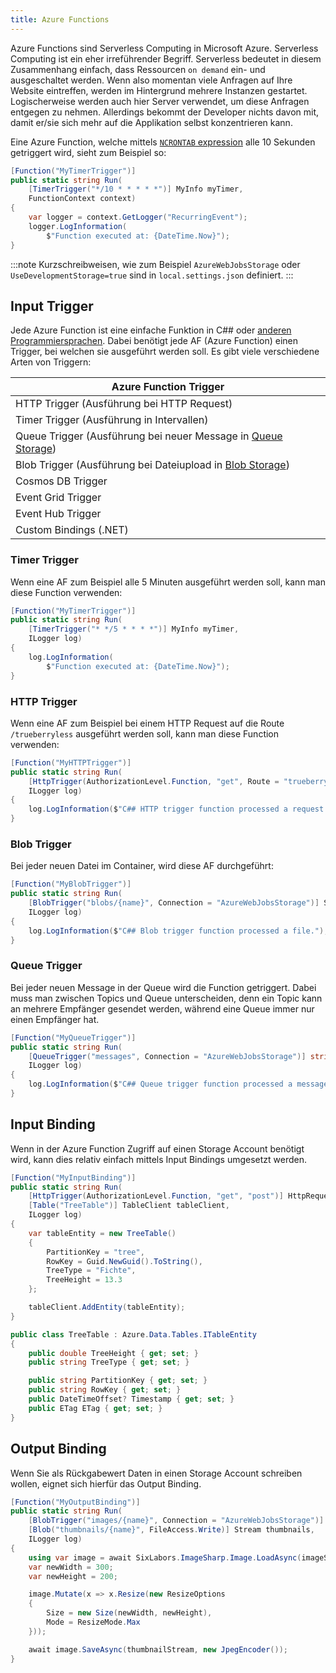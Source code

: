 ```yaml
---
title: Azure Functions
---
```


Azure Functions sind Serverless Computing in Microsoft Azure. Serverless Computing ist ein eher irreführender Begriff. Serverless bedeutet in diesem Zusammenhang einfach, dass Ressourcen `on demand` ein- und ausgeschaltet werden. Wenn also momentan viele Anfragen auf Ihre Website eintreffen, werden im Hintergrund mehrere Instanzen gestartet. Logischerweise werden auch hier Server verwendet, um diese Anfragen entgegen zu nehmen. Allerdings bekommt der Developer nichts davon mit, damit er/sie sich mehr auf die Applikation selbst konzentrieren kann.

Eine Azure Function, welche mittels [`NCRONTAB` expression](https://learn.microsoft.com/en-us/azure/azure-functions/functions-bindings-timer?tabs=python-v2%2Cisolated-process%2Cnodejs-v4&pivots=programming-language-csharp#ncrontab-expressions) alle 10 Sekunden getriggert wird, sieht zum Beispiel so:

```csharp
[Function("MyTimerTrigger")]
public static string Run(
    [TimerTrigger("*/10 * * * * *")] MyInfo myTimer,
    FunctionContext context)
{
    var logger = context.GetLogger("RecurringEvent");
    logger.LogInformation(
        $"Function executed at: {DateTime.Now}");
}
```

:::note
Kurzschreibweisen, wie zum Beispiel `AzureWebJobsStorage` oder `UseDevelopmentStorage=true` sind in `local.settings.json` definiert.
:::

## Input Trigger

Jede Azure Function ist eine einfache Funktion in C## oder [anderen Programmiersprachen](https://learn.microsoft.com/de-de/azure/azure-functions/supported-languages?tabs=isolated-process%2Cv4&pivots=programming-language-csharp). Dabei benötigt jede AF (Azure Function) einen Trigger, bei welchen sie ausgeführt werden soll. Es gibt viele verschiedene Arten von Triggern:

| Azure Function Trigger                                                          |
| ------------------------------------------------------------------------------- |
| HTTP Trigger (Ausführung bei HTTP Request)                                      |
| Timer Trigger (Ausführung in Intervallen)                                       |
| Queue Trigger (Ausführung bei neuer Message in [Queue Storage](#queue-storage)) |
| Blob Trigger (Ausführung bei Dateiupload in [Blob Storage](#blob-storage))      |
| Cosmos DB Trigger                                                               |
| Event Grid Trigger                                                              |
| Event Hub Trigger                                                               |
| Custom Bindings (.NET)                                                          |

### Timer Trigger

Wenn eine AF zum Beispiel alle 5 Minuten ausgeführt werden soll, kann man diese Function verwenden:

```csharp
[Function("MyTimerTrigger")]
public static string Run(
    [TimerTrigger("* */5 * * * *")] MyInfo myTimer,
    ILogger log)
{
    log.LogInformation(
        $"Function executed at: {DateTime.Now}");
}
```

### HTTP Trigger

Wenn eine AF zum Beispiel bei einem HTTP Request auf die Route `/trueberryless` ausgeführt werden soll, kann man diese Function verwenden:

```csharp
[Function("MyHTTPTrigger")]
public static string Run(
    [HttpTrigger(AuthorizationLevel.Function, "get", Route = "trueberryless")] HttpRequest req,
    ILogger log)
{
    log.LogInformation($"C## HTTP trigger function processed a request.");
}
```

### Blob Trigger

Bei jeder neuen Datei im Container, wird diese AF durchgeführt:

```csharp
[Function("MyBlobTrigger")]
public static string Run(
    [BlobTrigger("blobs/{name}", Connection = "AzureWebJobsStorage")] Stream imageStream,
    ILogger log)
{
    log.LogInformation($"C## Blob trigger function processed a file.");
}
```

### Queue Trigger

Bei jeder neuen Message in der Queue wird die Function getriggert. Dabei muss man zwischen Topics und Queue unterscheiden, denn ein Topic kann an mehrere Empfänger gesendet werden, während eine Queue immer nur einen Empfänger hat.

```csharp
[Function("MyQueueTrigger")]
public static string Run(
    [QueueTrigger("messages", Connection = "AzureWebJobsStorage")] string jsonString
    ILogger log)
{
    log.LogInformation($"C## Queue trigger function processed a message.");
}
```

## Input Binding

Wenn in der Azure Function Zugriff auf einen Storage Account benötigt wird, kann dies relativ einfach mittels Input Bindings umgesetzt werden.

```csharp
[Function("MyInputBinding")]
public static string Run(
    [HttpTrigger(AuthorizationLevel.Function, "get", "post")] HttpRequest req,
    [Table("TreeTable")] TableClient tableClient,
    ILogger log)
{
    var tableEntity = new TreeTable()
    {
        PartitionKey = "tree",
        RowKey = Guid.NewGuid().ToString(),
        TreeType = "Fichte",
        TreeHeight = 13.3
    };

    tableClient.AddEntity(tableEntity);
}

public class TreeTable : Azure.Data.Tables.ITableEntity
{
    public double TreeHeight { get; set; }
    public string TreeType { get; set; }

    public string PartitionKey { get; set; }
    public string RowKey { get; set; }
    public DateTimeOffset? Timestamp { get; set; }
    public ETag ETag { get; set; }
}
```

## Output Binding

Wenn Sie als Rückgabewert Daten in einen Storage Account schreiben wollen, eignet sich hierfür das Output Binding.

```csharp
[Function("MyOutputBinding")]
public static string Run(
    [BlobTrigger("images/{name}", Connection = "AzureWebJobsStorage")] Stream imageStream,
    [Blob("thumbnails/{name}", FileAccess.Write)] Stream thumbnails,
    ILogger log)
{
    using var image = await SixLabors.ImageSharp.Image.LoadAsync(imageStream);
    var newWidth = 300;
    var newHeight = 200;

    image.Mutate(x => x.Resize(new ResizeOptions
    {
        Size = new Size(newWidth, newHeight),
        Mode = ResizeMode.Max
    }));

    await image.SaveAsync(thumbnailStream, new JpegEncoder());
}
```
